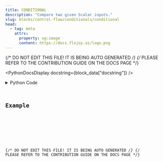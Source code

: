 ```yaml
---
title: CONDITIONAL
description: "Compare two given Scalar inputs."
slug: blocks/control-flow/conditionals/conditional
head:
  - tag: meta
    attrs:
      property: og:image
      content: https://docs.flojoy.ai/logo.png
---
```


{/* DO NOT EDIT THIS FILE! IT IS BEING AUTO GENERATED */}
{/* PLEASE REFER TO THE CONTRIBUTION GUIDE ON THE DOCS PAGE */}


<PythonDocsDisplay docstring={block_data["docstring"]} />
<details>
<summary>Python Code</summary>



<Code code={pythonCode} lang="py" wrap theme="dracula" />

[Find this Flojoy Block on GitHub](https://github.com/flojoy-ai/blocks/blob/main/blocks/CONTROL_FLOW/CONDITIONALS/CONDITIONAL/CONDITIONAL.py)

</details>

## Example


<GetHelpWidget />


<AppDisplay app={app} blockName="CONDITIONAL" client:visible />


<Example />

{/* DO NOT EDIT THIS FILE! IT IS BEING AUTO GENERATED */}
{/* PLEASE REFER TO THE CONTRIBUTION GUIDE ON THE DOCS PAGE */}
